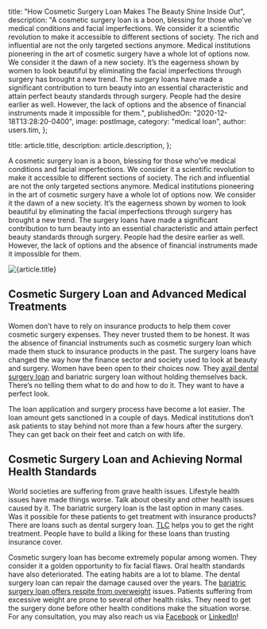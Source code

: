 
  title: "How Cosmetic Surgery Loan Makes The Beauty Shine Inside Out",
  description:
    "A cosmetic surgery loan is a boon, blessing for those who’ve medical conditions and facial imperfections. We consider it a scientific revolution to make it accessible to different sections of society. The rich and influential are not the only targeted sections anymore. Medical institutions pioneering in the art of cosmetic surgery have a whole lot of options now. We consider it the dawn of a new society. It’s the eagerness shown by women to look beautiful by eliminating the facial imperfections through surgery has brought a new trend. The surgery loans have made a significant contribution to turn beauty into an essential characteristic and attain perfect beauty standards through surgery. People had the desire earlier as well. However, the lack of options and the absence of financial instruments made it impossible for them.",
  publishedOn: "2020-12-18T13:28:20-0400",
  image: postImage,
  category: "medical loan",
  author: users.tim,
};

  title: article.title,
  description: article.description,
};


A cosmetic surgery loan is a boon, blessing for those who’ve medical conditions and facial imperfections. We consider it a scientific revolution to make it accessible to different sections of society. The rich and influential are not the only targeted sections anymore. Medical institutions pioneering in the art of cosmetic surgery have a whole lot of options now. We consider it the dawn of a new society. It’s the eagerness shown by women to look beautiful by eliminating the facial imperfections through surgery has brought a new trend. The surgery loans have made a significant contribution to turn beauty into an essential characteristic and attain perfect beauty standards through surgery. People had the desire earlier as well. However, the lack of options and the absence of financial instruments made it impossible for them.

<Image src={postImage} alt={article.title} />

## Cosmetic Surgery Loan and Advanced Medical Treatments

Women don’t have to rely on insurance products to help them cover cosmetic surgery expenses. They never trusted them to be honest. It was the absence of financial instruments such as cosmetic surgery loan which made them stuck to insurance products in the past. The surgery loans have changed the way how the finance sector and society used to look at beauty and surgery. Women have been open to their choices now. They [avail dental surgery loan](https://tlc.com.au/category/dental-surgery-loans/) and bariatric surgery loan without holding themselves back. There’s no telling them what to do and how to do it. They want to have a perfect look.

The loan application and surgery process have become a lot easier. The loan amount gets sanctioned in a couple of days. Medical institutions don’t ask patients to stay behind not more than a few hours after the surgery. They can get back on their feet and catch on with life.

## Cosmetic Surgery Loan and Achieving Normal Health Standards

World societies are suffering from grave health issues. Lifestyle health issues have made things worse. Talk about obesity and other health issues caused by it. The bariatric surgery loan is the last option in many cases. Was it possible for these patients to get treatment with insurance products? There are loans such as dental surgery loan. [TLC](https://tlc.com.au/) helps you to get the right treatment. People have to build a liking for these loans than trusting insurance cover.

Cosmetic surgery loan has become extremely popular among women. They consider it a golden opportunity to fix facial flaws. Oral health standards have also deteriorated. The eating habits are a lot to blame. The dental surgery loan can repair the damage caused over the years. The [bariatric surgery loan offers respite from overweight](https://tlc.com.au/category/bariatric-surgery-loan/) issues. Patients suffering from excessive weight are prone to several other health risks. They need to get the surgery done before other health conditions make the situation worse. For any consultation, you may also reach us via [Facebook](https://www.facebook.com/totallifestylecredit/) or [LinkedIn](https://www.linkedin.com/company/tlc-total-lifestyle-credit/)!
